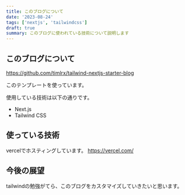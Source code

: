 ```yaml
---
title: このブログについて
date: '2023-08-24'
tags: ['nextjs', 'tailwindcss']
draft: true
summary: このブログに使われている技術について説明します
---
```


## このブログについて

https://github.com/timlrx/tailwind-nextjs-starter-blog

このテンプレートを使っています。

使用している技術は以下の通りです。
- Next.js
- Tailwind CSS

## 使っている技術

vercelでホスティングしています。
https://vercel.com/

## 今後の展望

tailwindの勉強がてら、このブログをカスタマイズしていきたいと思います。
